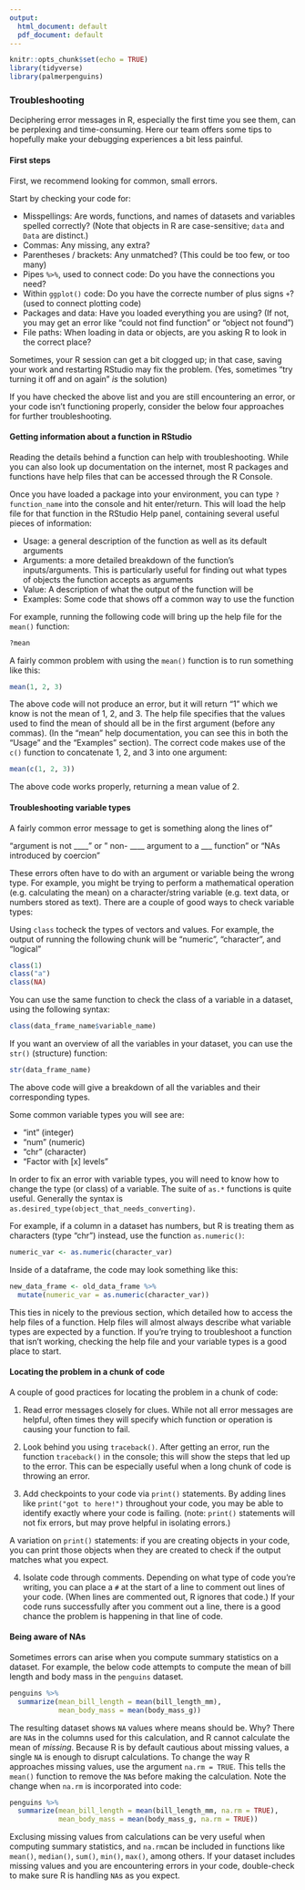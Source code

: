 ```yaml
---
output:
  html_document: default
  pdf_document: default
---
```


```r
knitr::opts_chunk$set(echo = TRUE)
library(tidyverse)
library(palmerpenguins)
```

### Troubleshooting

Deciphering error messages in R, especially the first time you see them, can be perplexing and time-consuming. Here our team offers some tips to hopefully make your debugging experiences a bit less painful.

#### First steps

First, we recommend looking for common, small errors.

Start by checking your code for:

  - Misspellings: Are words, functions, and names of datasets and variables spelled correctly? (Note that objects in R are case-sensitive; `data` and `Data` are distinct.)
  - Commas: Any missing, any extra?
  - Parentheses / brackets: Any unmatched? (This could be too few, or too many)
  - Pipes `%>%`, used to connect code: Do you have the connections you need?
  - Within `ggplot()` code: Do you have the correcte number of plus signs `+`? (used to connect plotting code)
  - Packages and data: Have you loaded everything you are using? (If not, you may get an error like "could not find function" or "object not found")
  - File paths: When loading in data or objects, are you asking R to look in the correct place?

Sometimes, your R session can get a bit clogged up; in that case, saving your work and restarting RStudio may fix the problem. (Yes, sometimes "try turning it off and on again" _is_ the solution)

If you have checked the above list and you are still encountering an error, or your code isn't functioning properly, consider the below four approaches for further troubleshooting.

#### Getting information about a function in RStudio

Reading the details behind a function can help with troubleshooting. While you can also look up documentation on the internet, most R packages and functions have help files that can be accessed through the R Console.

Once you have loaded a package into your environment, you can type `?function_name` into the console and hit enter/return. This will load the help file for that function in the RStudio Help panel, containing several useful pieces of information:

  - Usage: a general description of the function as well as its default arguments
  - Arguments: a more detailed breakdown of the function's inputs/arguments. This is particularly useful for finding out what types of objects the function accepts as arguments
  - Value: A description of what the output of the function will be
  - Examples: Some code that shows off a common way to use the function
  
For example, running the following code will bring up the help file for the `mean()` function:

```r
?mean
```

A fairly common problem with using the `mean()` function is to run something like this:

```r
mean(1, 2, 3)
```

The above code will not produce an error, but it will return "1" which we know is not the mean of 1, 2, and 3. The help file specifies that the values used to find the mean of should all be in the first argument (before any commas). (In the "mean" help documentation, you can see this in both the "Usage" and the "Examples" section). The correct code makes use of the `c()` function to concatenate 1, 2, and 3 into one argument:

```r
mean(c(1, 2, 3))
```

The above code works properly, returning a mean value of 2.


#### Troubleshooting variable types

A fairly common error message to get is something along the lines of"

"argument is not ____ " or " non- ____ argument to a ___ function" or "NAs introduced by coercion"

These errors often have to do with an argument or variable being the wrong type. For example, you might be trying to perform a mathematical operation (e.g. calculating the mean) on a character/string variable (e.g. text data, or numbers stored as text). There are a couple of good ways to check variable types:

Using `class` tocheck the types of vectors and values. For example, the output of running the following chunk will be "numeric", "character", and "logical"

```r
class(1)
class("a")
class(NA)
```

You can use the same function to check the class of a variable in a dataset, using the following syntax:

```r
class(data_frame_name$variable_name)
```

If you want an overview of all the variables in your dataset, you can use the `str()` (structure) function:

```r
str(data_frame_name)
```

The above code will give a breakdown of all the variables and their corresponding types.

Some common variable types you will see are:  

- "int" (integer)
- "num" (numeric)  
- "chr" (character)  
- "Factor with [x] levels"  


In order to fix an error with variable types, you will need to know how to change the type (or class) of a variable. The suite of `as.*` functions is quite useful. Generally the syntax is `as.desired_type(object_that_needs_converting)`.

For example, if a column in a dataset has numbers, but R is treating them as characters (type "chr") instead, use the function `as.numeric()`:

```r
numeric_var <- as.numeric(character_var)
```

Inside of a dataframe, the code may look something like this:

```r
new_data_frame <- old_data_frame %>% 
  mutate(numeric_var = as.numeric(character_var))
```

This ties in nicely to the previous section, which detailed how to access the help files of a function. Help files will almost always describe what variable types are expected by a function. If you're trying to troubleshoot a function that isn't working, checking the help file and your variable types is a good place to start.

#### Locating the problem in a chunk of code

A couple of good practices for locating the problem in a chunk of code:

1. Read error messages closely for clues. While not all error messages are helpful, often times they will specify which function or operation is causing your function to fail. 

2. Look behind you using `traceback()`. After getting an error, run the function `traceback()` in the console; this will show the steps that led up to the error. This can be especially useful when a long chunk of code is throwing an error.

3. Add checkpoints to your code via `print()` statements. By adding lines like `print("got to here!")` throughout your code, you may be able to identify exactly where your code is failing. (note: `print()` statements will not fix errors, but may prove helpful in isolating errors.)
   
A variation on `print()` statements: if you are creating objects in your code, you can print those objects when they are created to check if the output matches what you expect.

4. Isolate code through comments. Depending on what type of code you're writing, you can place a `#` at the start of a line to comment out lines of your code. (When lines are commented out, R ignores that code.) If your code runs successfully after you comment out a line, there is a good chance the problem is happening in that line of code.
   
#### Being aware of NAs

Sometimes errors can arise when you compute summary statistics on a dataset. For example, the below code attempts to compute the mean of bill length and body mass in the `penguins` dataset.

```r
penguins %>%
  summarize(mean_bill_length = mean(bill_length_mm),
            mean_body_mass = mean(body_mass_g))
```

The resulting dataset shows `NA` values where means should be. Why? There are `NA`s in the columns used for this calculation, and R cannot calculate the mean of _missing_. Because R is by default cautious about missing values, a single `NA` is enough to disrupt calculations. To change the way R approaches missing values, use the argument `na.rm = TRUE`. This tells the `mean()` function to remove the `NA`s before making the calculation. Note the change when `na.rm` is incorporated into code:

```r
penguins %>%
  summarize(mean_bill_length = mean(bill_length_mm, na.rm = TRUE),
            mean_body_mass = mean(body_mass_g, na.rm = TRUE))
```

Exclusing missing values from calculations can be very useful when computing summary statistics, and `na.rm`can be included in functions like `mean()`, `median()`, `sum()`, `min()`, `max()`, among others. If your dataset includes missing values and you are encountering errors in your code, double-check to make sure R is handling `NA`s as you expect. 

